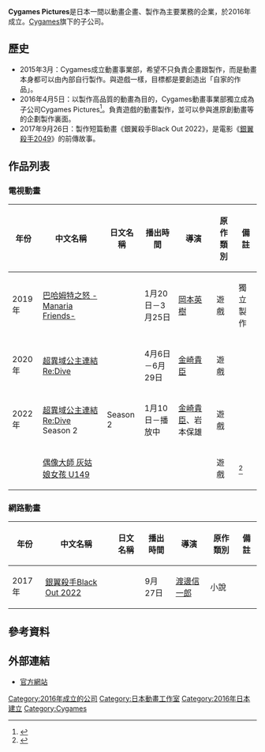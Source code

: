 {{Infobox Company
| company_name        = 有限會社CygamesPictures
| company_name_en     = Cygames Pictures, Inc.
| company_logo        = 
| company_type        = [[株式會社|株式會社]]
| original_spelling   = 
| company_slogan      = 
| market_information  = 
| abbreviated_name    = 
| predecessor         = 
| successor           = 執行董事：渡邊耕一<br/>董事：近石愛作<br/>董事：竹中信廣
| foundation          = 2016年4月5日 
| location            = {{JPN}}<br>[[東京都|東京都]][[三鷹市|三鷹市]][[下連雀|下連雀]]3-37-8<br>KMビル202
| zip_code            = 
| area_served         = 
| telephone_no        = 
| key_people          = 
| industry            = [[大眾媒體|媒體]]、[[情報|情報]]
| products            = [[動畫|動畫]]的企劃、製作
| services            = 
| capital             =  2,500萬日元
| revenue             = 
| operating_income    = 
| profit              = 
| total_asset         = 
| net_asset           = 
| market_value        = 
| num_employees       = 
| equity              =
| P/E ratio           = 
| earnings per share  = 
| Net asset value     = 
| accounting_period   = 
| parent              = [[Cygames|Cygames]]（100%）
| divisions           = 
| major_shareholder   = 
| subsid              = 
| homepage            = https://cygamespictures.co.jp/
| width               = 
}}

'''Cygames Pictures'''是日本一間以動畫企畫、製作為主要業務的企業，於2016年成立。[[Cygames|Cygames]]旗下的子公司。

== 歷史 ==
* 2015年3月：Cygames成立動畫事業部，希望不只負責企畫跟製作，而是動畫本身都可以由內部自行製作。與遊戲一樣，目標都是要創造出「自家的作品」。
* 2016年4月5日：以製作高品質的動畫為目的，Cygames動畫事業部獨立成為子公司Cygames Pictures<ref>{{cite news|title=「神撃のバハムート」のCygamesがアニメ制作子会社を設立|url=http://anime.eiga.com/news/102386/|accessdate=2017年6月25日|agency=animehack|date=2016年4月10日|language=ja|archive-date=2016年4月11日|archive-url=https://web.archive.org/web/20160411230244/http://anime.eiga.com/news/102386/|dead-url=no}}</ref>。負責遊戲的動畫製作，並可以參與進原創動畫等的企劃製作裏面。
* 2017年9月26日：製作短篇動畫《銀翼殺手Black Out 2022》，是電影《[[銀翼殺手2049|銀翼殺手2049]]》的前傳故事。

== 作品列表 ==
=== 電視動畫 ===
{|class="wikitable" style="font-size:small; margin:0px auto; text-align:center;" 
!年份!!中文名稱!!日文名稱||播出時間!!導演!!原作類別!!備註
|-
|2019年||[[Mysteria_Friends|巴哈姆特之怒 -Manaria Friends-]]||{{lang|ja|マナリアフレンズ}}||1月20日－3月25日||[[岡本英樹|岡本英樹]]||遊戲||獨立製作
|-
|2020年||[[超異域公主連結_Re:Dive|超異域公主連結 Re:Dive]]||{{lang|ja|プリンセスコネクト！Re:Dive}}||4月6日－6月29日||[[金崎貴臣|金崎貴臣]]||遊戲||
|-
|2022年||[[超異域公主連結_Re:Dive|超異域公主連結 Re:Dive]] Season 2||{{lang|ja|プリンセスコネクト！Re:Dive}} Season 2||1月10日－播放中||[[金崎貴臣|金崎貴臣]]、岩本保雄||遊戲||
|-
|{{TBA}}||[[偶像大師_灰姑娘女孩_(動畫)|偶像大師 灰姑娘女孩 U149]] ||{{lang|ja|アイドルマスター シンデレラガールズ U149}}||{{TBA}}||{{TBA}}||遊戲||<ref>{{cite web |title=The Idolm@ster Cinderella Girls U149 Manga Gets TV Anime |url=https://www.animenewsnetwork.com/news/2022-04-03/the-idolm@ster-cinderella-girls-u149-manga-gets-tv-anime/.184325 |website=Anime News Network |accessdate=2022-05-25 |language=en}}</ref>
|}

=== 網路動畫 ===
{|class="wikitable" style="font-size:small; margin:0px auto; text-align:center;" 
!年份!!中文名稱!!日文名稱||播出時間!!導演!!原作類別!!備註
|-
|2017年||[[銀翼殺手：2022大停電|銀翼殺手Black Out 2022]]||{{lang|ja|ブレードランナー ブラックアウト2022}}||9月27日||[[渡邊信一郎|渡邊信一郎]]||小說||
|}

== 參考資料 ==
{{reflist}}

== 外部連結 ==
* [https://cygamespictures.co.jp/ 官方網站]{{Wayback|url=https://cygamespictures.co.jp/ |date=20170711120419 }}

{{CygamesPictures}}
{{Cygames}}
{{CyberAgent}}
{{日本動畫工作室}}
[[Category:2016年成立的公司|Category:2016年成立的公司]]
[[Category:日本動畫工作室|Category:日本動畫工作室]]
[[Category:2016年日本建立|Category:2016年日本建立]]
[[Category:Cygames|Category:Cygames]]
